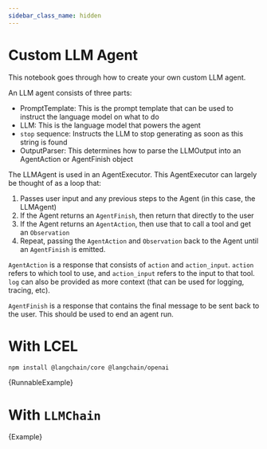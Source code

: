 ```yaml
---
sidebar_class_name: hidden
---
```



# Custom LLM Agent

This notebook goes through how to create your own custom LLM agent.

An LLM agent consists of three parts:

- PromptTemplate: This is the prompt template that can be used to instruct the language model on what to do
- LLM: This is the language model that powers the agent
- `stop` sequence: Instructs the LLM to stop generating as soon as this string is found
- OutputParser: This determines how to parse the LLMOutput into an AgentAction or AgentFinish object

The LLMAgent is used in an AgentExecutor. This AgentExecutor can largely be thought of as a loop that:

1. Passes user input and any previous steps to the Agent (in this case, the LLMAgent)
2. If the Agent returns an `AgentFinish`, then return that directly to the user
3. If the Agent returns an `AgentAction`, then use that to call a tool and get an `Observation`
4. Repeat, passing the `AgentAction` and `Observation` back to the Agent until an `AgentFinish` is emitted.

`AgentAction` is a response that consists of `action` and `action_input`. `action` refers to which tool to use, and `action_input` refers to the input to that tool. `log` can also be provided as more context (that can be used for logging, tracing, etc).

`AgentFinish` is a response that contains the final message to be sent back to the user. This should be used to end an agent run.

# With LCEL


<IntegrationInstallTooltip></IntegrationInstallTooltip>

```bash npm2yarn
npm install @langchain/core @langchain/openai
```

<CodeBlock language="typescript">{RunnableExample}</CodeBlock>

# With `LLMChain`

<CodeBlock language="typescript">{Example}</CodeBlock>

